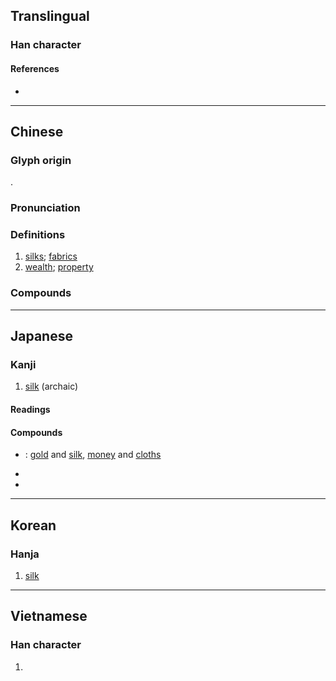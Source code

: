 {{character info/new}}
==Translingual==

===Han character===
{{Han char|rn=50|rad=巾|as=05|sn=8|four=26227|canj=HALB|ids=⿱白巾}}

====References====
* {{Han ref|kx=0330.070|dkj=08855|dj=0635.260|hdz=10734.060|uh=5E1B|ud=24091|bh=A9AD|bd=43437}}

----

==Chinese==
{{zh-forms}}

===Glyph origin===
{{Han etym}}
{{Han compound|白|巾|c1=p|c2=s|ls=psc|t2=cloth}}.

===Pronunciation===
{{zh-pron
|m=bó
|c=baak6
|mn=qz,tw,xm:pe̍h/zz:pe̍eh/qz:pia̍k/tw,xm,zz:pe̍k
|mn_note=pe̍h/pe̍eh - vernacular; pia̍k/pe̍k - literary
|mn-t=bêh8
|mc=y
|oc=y
|ma=
|cat=n
}}

===Definitions===
{{zh-hanzi}}

# [[silk]]s; [[fabric]]s
# [[wealth]]; [[property]]

===Compounds===
{{zh-der|功垂竹帛|名垂竹帛|垂名竹帛|子女玉帛|布帛|布帛菽粟|帛丸|帛書|帛畫|幣帛|披帛|束帛|束髮封帛|毫帛|犧牲玉帛|玉帛|玉帛笙歌|竹帛|簡帛書|粟帛|絹帛|縑帛|衣不重帛|衣帛食肉|衲帛|裂帛|財帛|賜帛|金帛|錢帛|隔帛兒|雁帛|香帛|帛琉}}

----

==Japanese==

===Kanji===
{{ja-kanji|grade=|rs=巾05}}

# [[silk]] (archaic)

====Readings====
{{ja-readings
|goon=びゃく
|kanon=はく
|kun=きぬ-
}}

====Compounds====
{{der-top|Compounds}}
* {{ja-r|金帛|きんぱく}}: [[gold]] and [[silk]], [[money]] and [[cloths]]
* {{ja-r|竹帛|ちくはく}}
* {{ja-r|幣帛|へいはく}}
{{der-bottom}}

----

==Korean==

===Hanja===
{{ko-hanja|비단/백}}

# [[silk]]

----

==Vietnamese==

===Han character===
{{vi-hantu|[[bạch]]|rs=巾05}}

# {{rfdef|vi|sort=巾05}}